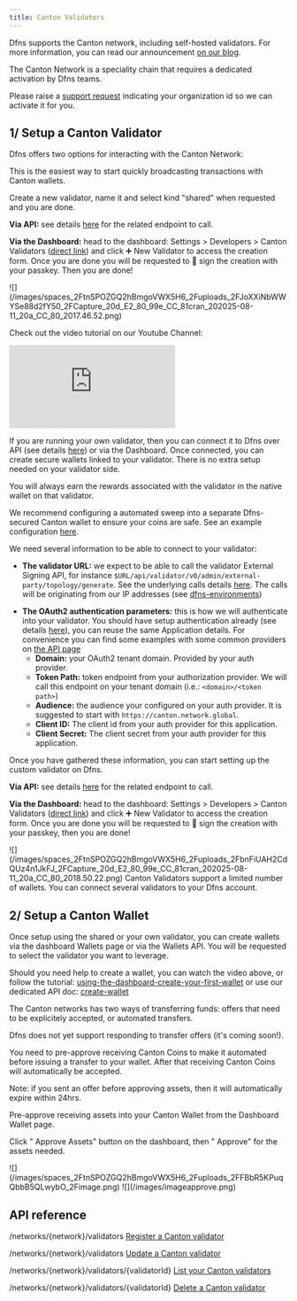 ```yaml
---
title: Canton Validators
---
```


Dfns supports the Canton network, including self-hosted validators. For more information, you can read our announcement [on our blog](https://www.dfns.co/article/canton-tier-1-support).

<Note>
The Canton Network is a speciality chain that requires a dedicated activation by Dfns teams.

Please raise a [support request](https://support.dfns.co) indicating your organization id so we can activate it for you.
</Note>

## 1/ Setup a Canton Validator

Dfns offers two options for interacting with the Canton Network:

<AccordionGroup>
<Accordion title="Option 1: Use Dfns’ shared validator">

This is the easiest way to start quickly broadcasting transactions with Canton wallets.

Create a new validator, name it and select kind "shared" when requested and you are done.

**Via API:** see details [here](/api-reference/networks/create-canton-validator) for the related endpoint to call. 

**Via the Dashboard:** head to the dashboard: Settings > Developers > Canton Validators ([direct link](https://app.dfns.io/v3/settings/developers/canton-validators)) and click ➕ New Validator to access the creation form. Once you are done you will be requested to 🔑 sign the creation with your passkey. Then you are done!

<Frame>![](/images/spaces_2FtnSPOZGQ2hBmgoVWX5H6_2Fuploads_2FJoXXiNbWWYSe88d2fY50_2FCapture_20d_E2_80_99e_CC_81cran_202025-08-11_20a_CC_80_2017.46.52.png)</Frame> 

Check out the video tutorial on our Youtube Channel:
<iframe
  className="w-full aspect-video rounded-xl"
  src="https://www.youtube.com/embed/B81gJ_ek3z0"
  title="YouTube video player"
  frameBorder="0"
  allow="accelerometer; autoplay; clipboard-write; encrypted-media; gyroscope; picture-in-picture"
  allowFullScreen
></iframe>

</Accordion>

<Accordion title="Option 2: Connect your own validator (BYOV)">

If you are running your own validator, then you can connect it to Dfns over API (see details [here](/api-reference/networks/create-canton-validator)) or via the Dashboard. Once connected, you can create secure wallets linked to your validator. There is no extra setup needed on your validator side.

<Note>
You will always earn the rewards associated with the validator in the native wallet on that validator.

We recommend configuring a automated sweep into a separate Dfns-secured Canton wallet to ensure your coins are safe. See an example configuration [here](https://docs.dev.sync.global/validator_operator/validator_helm.html#configuring-sweeps-and-auto-accepts-of-transfer-offers).
</Note>

We need several information to be able to connect to your validator:

* **The validator URL:** we expect to be able to call the validator External Signing API, for instance `$URL/api/validator/v0/admin/external-party/topology/generate`. See the underlying calls details [here](https://docs.dev.sync.global/app_dev/validator_api/index.html#validator-api-external-signing). The calls will be originating from our IP addresses (see [dfns-environments](/api-reference/environments))

- **The OAuth2 authentication parameters:** this is how we will authenticate into your validator. You should have setup authentication already (see details [here](https://docs.dev.sync.global/validator_operator/validator_helm.html#helm-validator-auth)), you can reuse the same Application details. For convenience you can find some examples with some common providers on [the API page](/api-reference/networks/create-canton-validator)
  * **Domain:** your OAuth2 tenant domain. Provided by your auth provider.
  * **Token Path:** token endpoint from your authorization provider. We will call this endpoint on your tenant domain (i.e.: `<domain>/<token path>`)
  * **Audience:** the audience your configured on your auth provider. It is suggested to start with  `https://canton.network.global`.
  * **Client ID:** The client id from your auth provider for this application.
  * **Client Secret:** The client secret from your auth provider for this application.

Once you have gathered these information, you can start setting up the custom validator on Dfns.

**Via API:** see details [here](/api-reference/networks/create-canton-validator) for the related endpoint to call. 

**Via the Dashboard:** head to the dashboard: Settings > Developers > Canton Validators ([direct link](https://app.dfns.io/v3/settings/developers/canton-validators)) and click ➕ New Validator to access the creation form. Once you are done you will be requested to 🔑 sign the creation with your passkey, then you are done!

<Frame>![](/images/spaces_2FtnSPOZGQ2hBmgoVWX5H6_2Fuploads_2FbnFiUAH2CdQUz4n1JkFJ_2FCapture_20d_E2_80_99e_CC_81cran_202025-08-11_20a_CC_80_2018.50.22.png)</Frame>

</Accordion>
</AccordionGroup>

<Info>
Canton Validators support a limited number of wallets. You can connect several validators to your Dfns account.
</Info>




## 2/ Setup a Canton Wallet

<Steps>
<Step title="Create a Canton Wallet">

Once setup using the shared or your own validator, you can create wallets via the dashboard Wallets page or via the Wallets API. You will be requested to select the validator you want to leverage.

Should you need help to create a wallet, you can watch the video above, or follow the tutorial: [using-the-dashboard-create-your-first-wallet](/introduction/quickstart/4-using-the-dashboard-create-your-first-wallet) or use our dedicated API doc: [create-wallet](/api-reference/wallets/create-wallet)


</Step>

<Step title="Pre-approve assets reception">

<Tip title="To do before sending assets to your Canton Wallet">


The Canton networks has two ways of transferring funds: offers that need to be explicitely accepted, or automated transfers.

Dfns does not yet support responding to transfer offers (it's coming soon!).


You need to pre-approve receiving Canton Coins to make it automated before issuing a transfer to your wallet. After that receiving Canton Coins will automatically be accepted.

Note: if you sent an offer before approving assets, then it will automatically expire within 24hrs.
</Tip>

Pre-approve receiving assets into your Canton Wallet from the Dashboard Wallet page.

Click "<Icon icon="circle-check"/> Approve Assets" button on the dashboard, then "<Icon icon="circle-check"/> Approve" for the assets needed.

<Columns cols={2}>
<Frame>![](/images/spaces_2FtnSPOZGQ2hBmgoVWX5H6_2Fuploads_2FFBbR5KPuqQbbB5QLwybO_2Fimage.png)</Frame> 
<Frame>![](/images/imageapprove.png)</Frame>
</Columns>
</Step>
</Steps>







## API reference

<Post>/networks/\{network\}/validators</Post> [Register a Canton validator](/api-reference/networks/create-canton-validator)

<Put>/networks/\{network\}/validators</Put> [Update a Canton validator](/api-reference/networks/update-canton-validator)

<Get>/networks/\{network\}/validators/\{validatorId\}</Get> [List your Canton validators](/api-reference/networks/list-canton-validators)

<Delete>/networks/\{network\}/validators/\{validatorId\}</Delete> [Delete a Canton validator](/api-reference/networks/delete-canton-validator)
